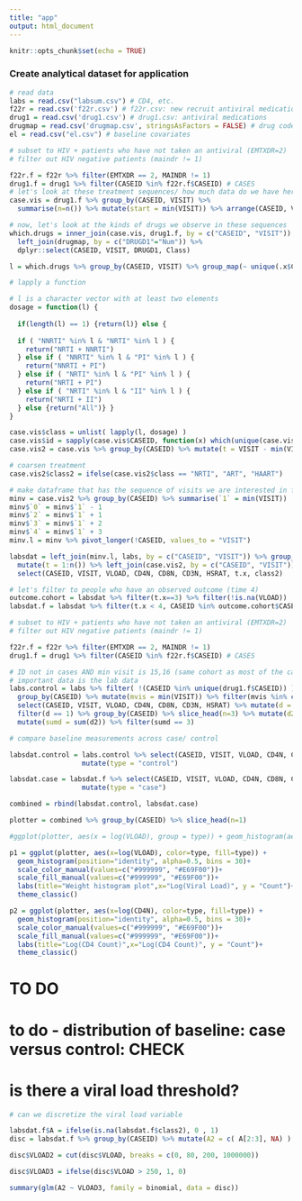 ```yaml
---
title: "app"
output: html_document
---
```


```r
knitr::opts_chunk$set(echo = TRUE)
```

### Create analytical dataset for application


```r
# read data
labs = read.csv("labsum.csv") # CD4, etc.
f22r = read.csv('f22r.csv') # f22r.csv: new recruit antiviral medication history
drug1 = read.csv('drug1.csv') # drug1.csv: antiviral medications
drugmap = read.csv('drugmap.csv', stringsAsFactors = FALSE) # drug code to classification
el = read.csv("el.csv") # baseline covariates
```


```r
# subset to HIV + patients who have not taken an antiviral (EMTXDR=2)
# filter out HIV negative patients (maindr != 1)

f22r.f = f22r %>% filter(EMTXDR == 2, MAINDR != 1)
drug1.f = drug1 %>% filter(CASEID %in% f22r.f$CASEID) # CASES
# let's look at these treatment sequences/ how much data do we have here 
case.vis = drug1.f %>% group_by(CASEID, VISIT) %>% 
  summarise(n=n()) %>% mutate(start = min(VISIT)) %>% arrange(CASEID, VISIT)

# now, let's look at the kinds of drugs we observe in these sequences
which.drugs = inner_join(case.vis, drug1.f, by = c("CASEID", "VISIT")) %>%
  left_join(drugmap, by = c("DRUGD1"="Num")) %>% 
  dplyr::select(CASEID, VISIT, DRUGD1, Class)

l = which.drugs %>% group_by(CASEID, VISIT) %>% group_map(~ unique(.x$Class))

# lapply a function 

# l is a character vector with at least two elements
dosage = function(l) {
  
  if(length(l) == 1) {return(l)} else {
  
  if ( "NNRTI" %in% l & "NRTI" %in% l ) {
    return("NRTI + NNRTI")
  } else if ( "NNRTI" %in% l & "PI" %in% l ) {
    return("NNRTI + PI")
  } else if ( "NRTI" %in% l & "PI" %in% l ) {
    return("NRTI + PI")
  } else if ( "NRTI" %in% l & "II" %in% l ) {
    return("NRTI + II")
  } else {return("All")} }
}

case.vis$class = unlist( lapply(l, dosage) )
case.vis$id = sapply(case.vis$CASEID, function(x) which(unique(case.vis$CASEID)==x))
case.vis2 = case.vis %>% group_by(CASEID) %>% mutate(t = VISIT - min(VISIT))

# coarsen treatment
case.vis2$class2 = ifelse(case.vis2$class == "NRTI", "ART", "HAART")

# make dataframe that has the sequence of visits we are interested in for each patient
minv = case.vis2 %>% group_by(CASEID) %>% summarise(`1` = min(VISIT))
minv$`0` = minv$`1` - 1
minv$`2` = minv$`1` + 1
minv$`3` = minv$`1` + 2
minv$`4` = minv$`1` + 3
minv.l = minv %>% pivot_longer(!CASEID, values_to = "VISIT")

labsdat = left_join(minv.l, labs, by = c("CASEID", "VISIT")) %>% group_by(CASEID) %>% arrange(CASEID, VISIT)  %>%
  mutate(t = 1:n()) %>% left_join(case.vis2, by = c("CASEID", "VISIT")) %>%
  select(CASEID, VISIT, VLOAD, CD4N, CD8N, CD3N, HSRAT, t.x, class2)

# let's filter to people who have an observed outcome (time 4)
outcome.cohort = labsdat %>% filter(t.x==3) %>% filter(!is.na(VLOAD))
labsdat.f = labsdat %>% filter(t.x < 4, CASEID %in% outcome.cohort$CASEID)

```

```r
# subset to HIV + patients who have not taken an antiviral (EMTXDR=2)
# filter out HIV negative patients (maindr != 1)

f22r.f = f22r %>% filter(EMTXDR == 2, MAINDR != 1)
drug1.f = drug1 %>% filter(CASEID %in% f22r.f$CASEID) # CASES

# ID not in cases AND min visit is 15,16 (same cohort as most of the cases)
# important data is the lab data
labs.control = labs %>% filter( !(CASEID %in% unique(drug1.f$CASEID)) ) %>% 
  group_by(CASEID) %>% mutate(mvis = min(VISIT)) %>% filter(mvis %in% c(15,16)) %>%
  select(CASEID, VISIT, VLOAD, CD4N, CD8N, CD3N, HSRAT) %>% mutate(d = c(0,diff(VISIT))) %>% 
  filter(d == 1) %>% group_by(CASEID) %>% slice_head(n=3) %>% mutate(d2 = c(1,diff(VISIT))) %>% 
  mutate(sumd = sum(d2)) %>% filter(sumd == 3)
```


```r
# compare baseline measurements across case/ control

labsdat.control = labs.control %>% select(CASEID, VISIT, VLOAD, CD4N, CD8N, CD3N, HSRAT) %>%
                  mutate(type = "control")

labsdat.case = labsdat.f %>% select(CASEID, VISIT, VLOAD, CD4N, CD8N, CD3N, HSRAT) %>%
                  mutate(type = "case")

combined = rbind(labsdat.control, labsdat.case)

plotter = combined %>% group_by(CASEID) %>% slice_head(n=1)

#ggplot(plotter, aes(x = log(VLOAD), group = type)) + geom_histogram(aes(color = type))

p1 = ggplot(plotter, aes(x=log(VLOAD), color=type, fill=type)) +
  geom_histogram(position="identity", alpha=0.5, bins = 30)+
  scale_color_manual(values=c("#999999", "#E69F00"))+
  scale_fill_manual(values=c("#999999", "#E69F00"))+
  labs(title="Weight histogram plot",x="Log(Viral Load)", y = "Count")+
  theme_classic()

p2 = ggplot(plotter, aes(x=log(CD4N), color=type, fill=type)) +
  geom_histogram(position="identity", alpha=0.5, bins = 30)+
  scale_color_manual(values=c("#999999", "#E69F00"))+
  scale_fill_manual(values=c("#999999", "#E69F00"))+
  labs(title="Log(CD4 Count)",x="Log(CD4 Count)", y = "Count")+
  theme_classic()

```

# TO DO
# to do - distribution of baseline: case versus control: CHECK
# is there a viral load threshold?

```r
# can we discretize the viral load variable

labsdat.f$A = ifelse(is.na(labsdat.f$class2), 0 , 1)
disc = labsdat.f %>% group_by(CASEID) %>% mutate(A2 = c( A[2:3], NA) )  %>% filter( !is.na(A2) )

disc$VLOAD2 = cut(disc$VLOAD, breaks = c(0, 80, 200, 1000000))

disc$VLOAD3 = ifelse(disc$VLOAD > 250, 1, 0)

summary(glm(A2 ~ VLOAD3, family = binomial, data = disc))



```


